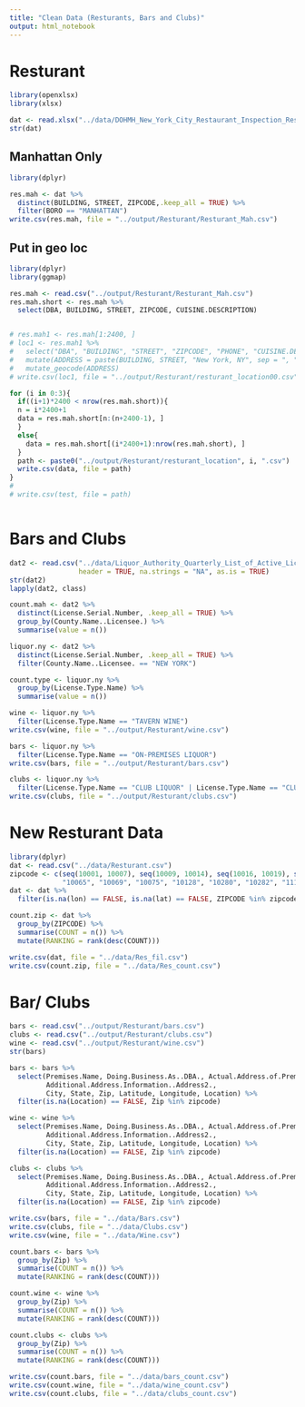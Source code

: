 ```yaml
---
title: "Clean Data (Resturants, Bars and Clubs)"
output: html_notebook
---
```

# Resturant
```r
library(openxlsx)
library(xlsx)

dat <- read.xlsx("../data/DOHMH_New_York_City_Restaurant_Inspection_Results.xlsx",1)
str(dat)
```

## Manhattan Only
```r
library(dplyr)

res.mah <- dat %>%
  distinct(BUILDING, STREET, ZIPCODE,.keep_all = TRUE) %>%
  filter(BORO == "MANHATTAN")
write.csv(res.mah, file = "../output/Resturant/Resturant_Mah.csv")
```

## Put in geo loc
```r
library(dplyr)
library(ggmap)

res.mah <- read.csv("../output/Resturant/Resturant_Mah.csv")
res.mah.short <- res.mah %>%
  select(DBA, BUILDING, STREET, ZIPCODE, CUISINE.DESCRIPTION)


# res.mah1 <- res.mah[1:2400, ]
# loc1 <- res.mah1 %>%
#   select("DBA", "BUILDING", "STREET", "ZIPCODE", "PHONE", "CUISINE.DESCRIPTION", "GRADE")%>%
#   mutate(ADDRESS = paste(BUILDING, STREET, "New York, NY", sep = ", ")) %>%
#   mutate_geocode(ADDRESS)
# write.csv(loc1, file = "../output/Resturant/resturant_location00.csv")
```

```r
for (i in 0:3){
  if((i+1)*2400 < nrow(res.mah.short)){
  n = i*2400+1
  data = res.mah.short[n:(n+2400-1), ]
  }
  else{
    data = res.mah.short[(i*2400+1):nrow(res.mah.short), ]
  }
  path <- paste0("../output/Resturant/resturant_location", i, ".csv")
  write.csv(data, file = path)
}
# 
# write.csv(test, file = path)
```

```r

```


# Bars and Clubs
```r
dat2 <- read.csv("../data/Liquor_Authority_Quarterly_List_of_Active_Licenses.csv", 
                 header = TRUE, na.strings = "NA", as.is = TRUE)
str(dat2)
lapply(dat2, class)
```

```r
count.mah <- dat2 %>%
  distinct(License.Serial.Number, .keep_all = TRUE) %>%
  group_by(County.Name..Licensee.) %>%
  summarise(value = n())

liquor.ny <- dat2 %>%
  distinct(License.Serial.Number, .keep_all = TRUE) %>%
  filter(County.Name..Licensee. == "NEW YORK")

count.type <- liquor.ny %>%
  group_by(License.Type.Name) %>%
  summarise(value = n())

wine <- liquor.ny %>%
  filter(License.Type.Name == "TAVERN WINE")
write.csv(wine, file = "../output/Resturant/wine.csv")

bars <- liquor.ny %>%
  filter(License.Type.Name == "ON-PREMISES LIQUOR")
write.csv(bars, file = "../output/Resturant/bars.csv")

clubs <- liquor.ny %>%
  filter(License.Type.Name == "CLUB LIQUOR" | License.Type.Name == "CLUB WINE")
write.csv(clubs, file = "../output/Resturant/clubs.csv")
```

# New Resturant Data
```r
library(dplyr)
dat <- read.csv("../data/Resturant.csv")
zipcode <- c(seq(10001, 10007), seq(10009, 10014), seq(10016, 10019), seq(10021, 10040), 
             "10065", "10069", "10075", "10128", "10280", "10282", "11106", "11109", "11231")
dat <- dat %>%
  filter(is.na(lon) == FALSE, is.na(lat) == FALSE, ZIPCODE %in% zipcode)

count.zip <- dat %>%
  group_by(ZIPCODE) %>%
  summarise(COUNT = n()) %>%
  mutate(RANKING = rank(desc(COUNT)))

write.csv(dat, file = "../data/Res_fil.csv")
write.csv(count.zip, file = "../data/Res_count.csv")
```

# Bar/ Clubs
```r
bars <- read.csv("../output/Resturant/bars.csv")
clubs <- read.csv("../output/Resturant/clubs.csv")
wine <- read.csv("../output/Resturant/wine.csv")
str(bars)

bars <- bars %>%
  select(Premises.Name, Doing.Business.As..DBA., Actual.Address.of.Premises..Address1.,
         Additional.Address.Information..Address2., 
         City, State, Zip, Latitude, Longitude, Location) %>%
  filter(is.na(Location) == FALSE, Zip %in% zipcode)

wine <- wine %>%
  select(Premises.Name, Doing.Business.As..DBA., Actual.Address.of.Premises..Address1.,
         Additional.Address.Information..Address2., 
         City, State, Zip, Latitude, Longitude, Location) %>%
  filter(is.na(Location) == FALSE, Zip %in% zipcode)

clubs <- clubs %>%
  select(Premises.Name, Doing.Business.As..DBA., Actual.Address.of.Premises..Address1.,
         Additional.Address.Information..Address2., 
         City, State, Zip, Latitude, Longitude, Location) %>%
  filter(is.na(Location) == FALSE, Zip %in% zipcode)

write.csv(bars, file = "../data/Bars.csv")
write.csv(clubs, file = "../data/Clubs.csv")
write.csv(wine, file = "../data/Wine.csv")
```

```r
count.bars <- bars %>%
  group_by(Zip) %>%
  summarise(COUNT = n()) %>%
  mutate(RANKING = rank(desc(COUNT)))

count.wine <- wine %>%
  group_by(Zip) %>%
  summarise(COUNT = n()) %>%
  mutate(RANKING = rank(desc(COUNT)))

count.clubs <- clubs %>%
  group_by(Zip) %>%
  summarise(COUNT = n()) %>%
  mutate(RANKING = rank(desc(COUNT)))

write.csv(count.bars, file = "../data/bars_count.csv")
write.csv(count.wine, file = "../data/wine_count.csv")
write.csv(count.clubs, file = "../data/clubs_count.csv")
```

